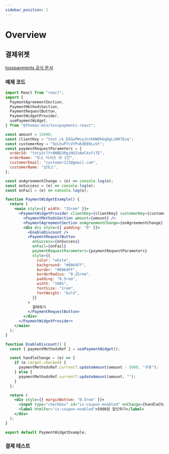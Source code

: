 ```yaml
---
sidebar_position: 1
---
```


# Overview

## 결제위젯

[tosspayments 공식 문서](https://docs.tosspayments.com/reference/widget-sdk#결제위젯-javascript-sdk)

### 예제 코드

```jsx
import React from "react";
import {
  PaymentAgreementSection,
  PaymentMethodsSection,
  PaymentRequestButton,
  PaymentWidgetProvider,
  usePaymentWidget,
} from "@thomas-min/tosspayments-react";

const amount = 15000;
const clientKey = "test_ck_D5GePWvyJnrK0W0k6q8gLzN97Eoq";
const customerKey = "5eLhuP7cVYPuKdEB9LuVt";
const paymentRequestParameters = {
  orderId: "toty3r7YrBNBD3RgjHUInAmlXsFiTE",
  orderName: "토스 티셔츠 외 2건",
  customerEmail: "customer123@gmail.com",
  customerName: "김토스",
};

const onAgreementChange = (e) => console.log(e);
const onSuccess = (e) => console.log(e);
const onFail = (e) => console.log(e);

function PaymentWidgetExample() {
  return (
    <main style={{ width: "25rem" }}>
      <PaymentWidgetProvider clientKey={clientKey} customerKey={customerKey}>
        <PaymentMethodsSection amount={amount} />
        <PaymentAgreementSection onAgreementChange={onAgreementChange} />
        <div div style={{ padding: "0" }}>
          <EnableDiscount />
          <PaymentRequestButton
            onSuccess={onSuccess}
            onFail={onFail}
            paymentRequestParameters={paymentRequestParameters}
            style={{
              color: "white",
              background: "#0064FF",
              border: "#0064FF",
              borderRadius: "0.25rem",
              padding: "0.5rem",
              width: "100%",
              fontSize: "1rem",
              fontWeight: "bold",
            }}
          >
            결제하기
          </PaymentRequestButton>
        </div>
      </PaymentWidgetProvider>
    </main>
  );
}

function EnableDiscount() {
  const { paymentMethodsRef } = usePaymentWidget();

  const handleChange = (e) => {
    if (e.target.checked) {
      paymentMethodsRef.current?.updateAmount(amount - 5000, "쿠폰");
    } else {
      paymentMethodsRef.current?.updateAmount(amount, "");
    }
  };

  return (
    <div style={{ marginBottom: "0.5rem" }}>
      <input type="checkbox" id="is-coupon-enabled" onChange={handleChange} />
      <label htmlFor="is-coupon-enabled">5000원 할인하기</label>
    </div>
  );
}

export default PaymentWidgetExample;
```

### 결제 테스트


<PaymentWidgetExample />
